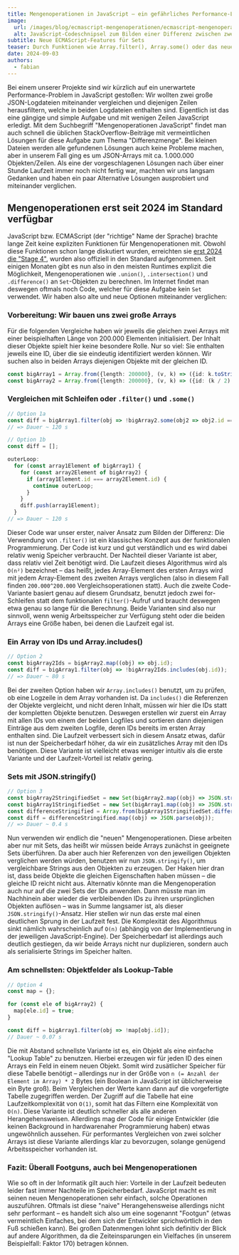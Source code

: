 ```yaml
---
title: Mengenoperationen in JavaScript – ein gefährliches Performance-Loch
image:
  url: /images/blog/ecmascript-mengenoperationen/ecmascript-mengenoperationen.png
  alt: JavaScript-Codeschnipsel zum Bilden einer Differenz zwischen zwei Arrays
subtitle: Neue ECMAScript-Features für Sets
teaser: Durch Funktionen wie Array.filter(), Array.some() oder das neue Set.difference() kann man mit sehr wenig Code sehr mächtige Mengenoperationen in JavaScript durchführen. Je nach Herangehensweise kann die Performance dabei aber sehr stark variieren.
date: 2024-09-03
authors:
  - fabian
---
```


Bei einem unserer Projekte sind wir kürzlich auf ein unerwartete Performance-Problem in JavaScript gestoßen: Wir wollten zwei große JSON-Logdateien miteinander vergleichen und diejenigen Zeilen herausfiltern, welche in beiden Logdateien enthalten sind. Eigentlich ist das eine gängige und simple Aufgabe und mit wenigen Zeilen JavaScript erledigt. Mit dem Suchbegriff "Mengenoperationen JavaScript" findet man auch schnell die üblichen StackOverflow-Beiträge mit vermeintlichen Lösungen für diese Aufgabe zum Thema "Differenzmenge". Bei kleinen Dateien werden alle gefundenen Lösungen auch keine Probleme machen, aber in unserem Fall ging es um JSON-Arrays mit ca. 1.000.000 Objekten/Zeilen. Als eine der vorgeschlagenen Lösungen nach über einer Stunde Laufzeit immer noch nicht fertig war, machten wir uns langsam Gedanken und haben ein paar Alternative Lösungen ausprobiert und miteinander verglichen.

## Mengenoperationen erst seit 2024 im Standard verfügbar

JavaScript bzw. ECMAScript (der "richtige" Name der Sprache) brachte lange Zeit keine expliziten Funktionen für Mengenoperationen mit. Obwohl diese Funktionen schon lange diskutiert wurden, erreichten sie [erst 2024 die "Stage 4"](https://github.com/tc39/ecma262/pull/3306), wurden also offiziell in den Standard aufgenommen. Seit einigen Monaten gibt es nun also in den meisten Runtimes explizit die Möglichkeit, Mengenoperationen wie `.union()`, `.intersection()` und `.difference()` an `Set`-Objekten zu berechnen. Im Internet findet man deswegen oftmals noch Code, welcher für diese Aufgabe kein `Set` verwendet. Wir haben also alte und neue Optionen miteinander verglichen:

### Vorbereitung: Wir bauen uns zwei große Arrays
Für die folgenden Vergleiche haben wir jeweils die gleichen zwei Arrays mit einer beispielhaften Länge von 200.000 Elementen initialisiert. Der Inhalt dieser Objekte spielt hier keine besondere Rolle. Nur so viel: Sie enthalten jeweils eine ID, über die sie eindeutig identifiziert werden können. Wir suchen also in beiden Arrays diejenigen Objekte mit der gleichen ID.

```ts
const bigArray1 = Array.from({length: 200000}, (v, k) => ({id: k.toString()}));
const bigArray2 = Array.from({length: 200000}, (v, k) => ({id: (k / 2).toString()}));
```

### Vergleichen mit Schleifen oder `.filter()` und `.some()`


```ts
// Option 1a
const diff = bigArray1.filter(obj => !bigArray2.some(obj2 => obj2.id === obj.id));
// => Dauer ~ 120 s

// Option 1b
const diff = [];

outerLoop:
  for (const array1Element of bigArray1) {
    for (const array2Element of bigArray2) {
      if (array1Element.id === array2Element.id) {
        continue outerLoop;
      }
    }
    diff.push(array1Element);
  }
// => Dauer ~ 120 s
```

Dieser Code war unser erster, naiver Ansatz zum Bilden der Differenz: Die Verwendung von `.filter()` ist ein klassisches Konzept aus der funktionalen Programmierung. Der Code ist kurz und gut verständlich und es wird dabei relativ wenig Speicher verbraucht. Der Nachteil dieser Variante ist aber, dass relativ viel Zeit benötigt wird. Die Laufzeit dieses Algorithmus wird als `O(n²)` bezeichnet – das heißt, jedes Array-Element des ersten Arrays wird mit jedem Array-Element des zweiten Arrays verglichen (also in diesem Fall finden `200.000^200.000` Vergleichsoperationen statt). Auch die zweite Code-Variante basiert genau auf diesem Grundsatz, benutzt jedoch zwei for-Schleifen statt dem funktionalen `filter()`-Aufruf und braucht deswegen etwa genau so lange für die Berechnung. Beide Varianten sind also nur sinnvoll, wenn wenig Arbeitsspeicher zur Verfügung steht oder die beiden Arrays eine Größe haben, bei denen die Laufzeit egal ist.

### Ein Array von IDs und Array.includes()
```ts
// Option 2
const bigArray2Ids = bigArray2.map((obj) => obj.id);
const diff = bigArray1.filter(obj => !bigArray2Ids.includes(obj.id));
// => Dauer ~ 80 s
```

Bei der zweiten Option haben wir `Array.includes()` benutzt, um zu prüfen, ob eine Logzeile in dem Array vorhanden ist. Da `includes()` die Referenzen der Objekte vergleicht, und nicht deren Inhalt, müssen wir hier die IDs statt der kompletten Objekte benutzen. Deswegen erstellen wir zuerst ein Array mit allen IDs von einem der beiden Logfiles und sortieren dann diejenigen Einträge aus dem zweiten Logfile, deren IDs bereits im ersten Array enthalten sind. Die Laufzeit verbessert sich in diesem Ansatz etwas, dafür ist nun der Speicherbedarf höher, da wir ein zusätzliches Array mit den IDs benötigen. Diese Variante ist vielleicht etwas weniger intuitiv als die erste Variante und der Laufzeit-Vorteil ist relativ gering.

### Sets mit JSON.stringify()
```ts
// Option 3
const bigArray2StringifiedSet = new Set(bigArray2.map((obj) => JSON.stringify(obj)));
const bigArray1StringifiedSet = new Set(bigArray1.map((obj) => JSON.stringify(obj)));
const differenceStringified = Array.from(bigArray1StringifiedSet.difference(bigArray2StringifiedSet));
const diff = differenceStringified.map((obj) => JSON.parse(obj));
// => Dauer ~ 0.4 s
```

Nun verwenden wir endlich die "neuen" Mengenoperationen. Diese arbeiten aber nur mit Sets, das heißt wir müssen beide Arrays zunächst in geeignete Sets überführen. Da aber auch hier Referenzen von den jeweiligen Objekten verglichen werden würden, benutzen wir nun `JSON.stringify()`, um vergleichbare Strings aus den Objekten zu erzeugen. Der Haken hier dran ist, dass beide Objekte die gleichen Eigenschaften haben müssen – die gleiche ID reicht nicht aus. Alternativ könnte man die Mengenoperation auch nur auf die zwei Sets der IDs anwenden. Dann müsste man im Nachhinein aber wieder die verbleibenden IDs zu ihren ursprünglichen Objekten auflösen – was in Summe langsamer ist, als dieser `JSON.stringify()`-Ansatz. Hier stellen wir nun das erste mal einen deutlichen Sprung in der Laufzeit fest. Die Komplexität des Algorithmus sinkt nämlich wahrscheinlich auf `O(n)` (abhängig von der Implementierung in der jeweiligen JavaScript-Engine). Der Speicherbedarf ist allerdings auch deutlich gestiegen, da wir beide Arrays nicht nur duplizieren, sondern auch als serialisierte Strings im Speicher halten.

### Am schnellsten: Objektfelder als Lookup-Table
```ts
// Option 4
const map = {};

for (const ele of bigArray2) {
  map[ele.id] = true;
}

const diff = bigArray1.filter(obj => !map[obj.id]);
// Dauer ~ 0.07 s
```

Die mit Abstand schnellste Variante ist es, ein Objekt als eine einfache "Lookup Table" zu benutzen. Hierbei erzeugen wir für jeden ID des einen Arrays ein Feld in einem neuen Objekt. Somit wird zusätlicher Speicher für diese Tabelle benötigt – allerdings nur in der Größe von `n (= Anzahl der Element im Array) * 2` Bytes (ein Boolean in JavaScript ist üblicherweise ein Byte groß). Beim Vergleichen der Werte kann dann auf die vorgefertigte Tabelle zugegriffen werden. Der Zugriff auf die Tabelle hat eine Laufzeitkomplexität von `O(1)`, somit hat das Filtern eine Komplexität von `O(n)`. Diese Variante ist deutlich schneller als alle anderen Herangehensweisen. Allerdings mag der Code für einige Entwickler (die keinen Background in hardwarenaher Programmierung haben) etwas ungewöhnlich aussehen. Für performantes Vergleichen von zwei solcher Arrays ist diese Variante allerdings klar zu bevorzugen, solange genügend Arbeitsspeicher vorhanden ist.



### Fazit: Überall Footguns, auch bei Mengenoperationen
Wie so oft in der Informatik gilt auch hier: Vorteile in der Laufzeit bedeuten leider fast immer Nachteile im Speicherbedarf. JavaScript macht es mit seinen neuen Mengenoperationen sehr einfach, solche Operationen auszuführen. Oftmals ist diese "naive" Herangehensweise allerdings nicht sehr performant – es handelt sich also um eine sogenannt "Footgun" (etwas vermeintlich Einfaches, bei dem sich der Entwickler sprichwörtlich in den Fuß schießen kann). Bei großen Datenmengen lohnt sich definitiv der Blick auf andere Algorithmen, da die Zeiteinsparungen ein Vielfaches (in unserem Beispielfall: Faktor 170) betragen können.

